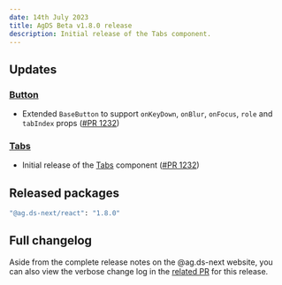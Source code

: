 ```yaml
---
date: 14th July 2023
title: AgDS Beta v1.8.0 release
description: Initial release of the Tabs component.
---
```


## Updates

### [Button](/components/button)

- Extended `BaseButton` to support `onKeyDown`, `onBlur`, `onFocus`, `role` and `tabIndex` props ([#PR 1232](https://github.com/agriculturegovau/agds-next/pull/1232))

### [Tabs](/components/tabs)

- Initial release of the [Tabs](/components/tabs) component ([#PR 1232](https://github.com/agriculturegovau/agds-next/pull/1232))

## Released packages

```sh
"@ag.ds-next/react": "1.8.0"
```

## Full changelog

Aside from the complete release notes on the @ag.ds-next website, you can also view the verbose change log in the [related PR](https://github.com/agriculturegovau/agds-next/pull/1259) for this release.

